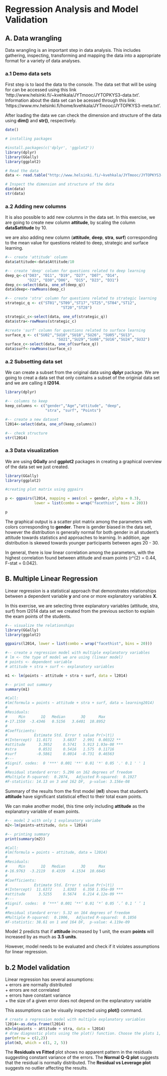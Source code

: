 # Regression Analysis and Model Validation

## A. Data wrangling
Data wrangling is an important step in data analysis. This includes gathering, inspecting, transforming and mapping the data into a appropriate format for a variety of data analyses.

### a.1 Demo data sets

First step is to laod the data to the console. The data set that will be using for can be accessed using this link 'http://www.helsinki.fi/~kvehkala/JYTmooc/JYTOPKYS3-data.txt'. Information about the data set can be acessed through this link: 'https://www.mv.helsinki.fi/home/kvehkala/JYTmooc/JYTOPKYS3-meta.txt'.

After loading the data we can check the dimension and structure of the data using **dim()** and **str()**, respectively.

```r

date()

# installing packages

#install.packages(c('dplyr', 'ggplot2'))
library(dplyr)
library(GGally)
library(ggplot2)

# Read the data
data <- read.table("http://www.helsinki.fi/~kvehkala/JYTmooc/JYTOPKYS3-data.txt", sep = "\t", header = TRUE)

# Inspect the dimension and structure of the data
dim(data)
str(data)


```

### a.2 Adding new columns

It is also possible to add new columns in the data set. In this exercise, we are going to create new column **attitude**, by scaling the column **data$attitude** by 10.

we are also adding new column (**attitude**, **deep**, **stra**, **surf**) corresponding to the mean value for questions related to deep, strategic and surface learning.


```r

#-- create 'attitude' column
data$attitude<-data$Attitude/10

#-- create 'deep' column for questions related to deep learning
deep_q<-c("D03", "D11", "D19", "D27", "D07", "D14", 
          "D22", "D30","D06",  "D15", "D23", "D31")
deep_c<-select(data, one_of(deep_q))
data$deep<-rowMeans(deep_c)

#-- create 'stra' column for questions related to strategic learning
strategic_q <- c("ST01","ST09","ST17","ST25","ST04","ST12",
                         "ST20","ST28")

strategic_c<-select(data, one_of(strategic_q))
data$stra<-rowMeans(strategic_c)

#create 'surf' column for questions related to surface learning
surface_q <- c("SU02","SU10","SU18","SU26", "SU05","SU13",
                       "SU21","SU29","SU08","SU16","SU24","SU32")
surface_c<-select(data, one_of(surface_q))
data$surf<-rowMeans(surface_c)

```


### a.2 Subsetting data set

We can create a subset from the original data using **dplyr** package. We are going to creat a data set that only contains a subset of the originial data set and we are calling it **l2014**.

```r
library(dplyr)

#-- columns to keep
keep_columns <- c("gender","Age","attitude", "deep", 
                  "stra", "surf", "Points")

#-- create a new dataset
l2014<-select(data, one_of(keep_columns))

#-- check structure
str(l2014)

```

### a.3 Data visualization

We are using **GGally** and **ggplot2** packages in creating a graphical overview of the data set we just created.

```r

library(GGally)
library(ggplot2)

#creating plot matrix using ggpairs

p <- ggpairs(l2014, mapping = aes(col = gender, alpha = 0.3),
             lower = list(combo = wrap("facethist", bins = 20)))

p

```

The graphical output is a scatter plot matrix among the parameters with colors corresponding to **gender**. There is gender biased in the data set, however the distribution is generally normal for both gender in all student's attitude towards statistics and approaches to learning. In addition, age distribution is skewed towards younger participants between ages 20 - 30.

In general, there is low linear correlation among the parameters, with the highest correlation found between attitude and exam points (r^{2} = 0.44, F-stat = 0.042).


## B. Multiple Linear Regression

Linear regression is a statistical approach that demonstrates relationships between a dependent variable **y** and one or more explanatory variables **X**.

In this exercise, we are selecting three explanatory variables (attitude, stra, surf) from l2014 data set we created from the previous section to explain the exam points of the students.

```r

#-- visualize the relationships
library(GGally)
library(ggplot2)

ggpairs(l2014, lower = list(combo = wrap("facethist", bins = 20)))

#-- create a regression model with multiple explanatory variables
# lm <- the type of model we are using (linear model)
# points <- dependent variable
# attitude + stra + surf <- explanatory variables

m1 <- lm(points ~ attitude + stra + surf, data = l2014)

#-- print out summary
summary(m1)

#Call:
#lm(formula = points ~ attitude + stra + surf, data = learning2014)
#
#Residuals:
#     Min       1Q   Median       3Q      Max 
#-17.1550  -3.4346   0.5156   3.6401  10.8952 
#
#Coefficients:
#            Estimate Std. Error t value Pr(>|t|)    
#(Intercept)  11.0171     3.6837   2.991  0.00322 ** 
#attitude      3.3952     0.5741   5.913 1.93e-08 ***
#stra          0.8531     0.5416   1.575  0.11716    
#surf         -0.5861     0.8014  -0.731  0.46563    
#---
#Signif. codes:  0 '***' 0.001 '**' 0.01 '*' 0.05 '.' 0.1 ' ' 1
#
#Residual standard error: 5.296 on 162 degrees of freedom
#Multiple R-squared:  0.2074,	Adjusted R-squared:  0.1927 
#F-statistic: 14.13 on 3 and 162 DF,  p-value: 3.156e-08

```

Summary of the results from the first model (**m1**) shows that student's **attitude** have significant statistical effect to their total exam points.

We can make another model, this time only including **attitude** as the explanatory variable of exam points.

```r
#-- model 2 with only 1 explanatory variabe
m2<-lm(points~attitude, data = l2014)

#-- printing summary
print(summary(m2))

#Call:
#lm(formula = points ~ attitude, data = l2014)
#
#Residuals:
#     Min       1Q   Median       3Q      Max 
#-16.9763  -3.2119   0.4339   4.1534  10.6645 
#
#Coefficients:
#            Estimate Std. Error t value Pr(>|t|)    
#(Intercept)  11.6372     1.8303   6.358 1.95e-09 ***
#attitude      3.5255     0.5674   6.214 4.12e-09 ***
#---
#Signif. codes:  0 ‘***’ 0.001 ‘**’ 0.01 ‘*’ 0.05 ‘.’ 0.1 ‘ ’ 1
#
#Residual standard error: 5.32 on 164 degrees of freedom
#Multiple R-squared:  0.1906,	Adjusted R-squared:  0.1856 
#F-statistic: 38.61 on 1 and 164 DF,  p-value: 4.119e-09


```

Model 2 predicts that if **attitude** increased by 1 unit, the exam **points** will increased by as much as **3.5 units**.

However, model needs to be evaluated and check if it violates assumptions for linear regression.

## b.2 Model validation

Linear regression has several assumptions:  
     + errors are normally distributed  
     + errors are not correlated  
     + errors have constant variance  
     + the size of a given error does not depend on the explanatory variable
     
This assumptions can be visually inspected using **plot()** command.

```r

# create a regression model with multiple explanatory variables
l2014<-as.data.frame(l2014)
m3=lm(points ~ attitude + stra, data = l2014)
# draw diagnostic plots using the plot() function. Choose the plots 1, 2 and 5
par(mfrow = c(2,2))
plot(m3, which = c(1, 2, 5))
```

The **Residuals vs Fitted** plot shows no apparent pattern in the residuals suggesting constant variance of the errors. The **Normal Q-Q plot** suggests that the residual is normally distributed. The **Residual vs Leverage plot** suggests no outlier affecting the results. 

